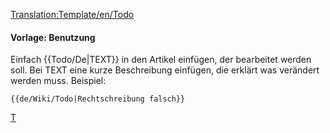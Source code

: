 <noinclude>[[Translation:Template/en/Todo]]</noinclude><noinclude></noinclude>{{de/Manual/Ambox| Typ   = Notiz
| Bild  = en/Klipper.png
| Text  = <strong>Todo</strong><br />{{{1|Wer diese Vorlage hinzugefügt hat, hat nicht festgelegt, was gemacht werden muss, also muss sie entfernt oder aktualisiert werden.}}}
}}<includeonly>{{{2|[[Category:en/Manual/Base Set/Aircraft/To do]]}}}</includeonly><noinclude>

====Vorlage: Benutzung====
Einfach <nowiki>{{</nowiki>Todo/De<nowiki>|TEXT}}</nowiki> in den Artikel einfügen, der bearbeitet werden soll. Bei TEXT eine kurze Beschreibung einfügen, die erklärt was verändert werden muss.
Beispiel:
<pre>{{de/Wiki/Todo|Rechtschreibung falsch}}</pre>

[[Category:de/Manual/Base Set/Message-Boxen|T]]</noinclude>
